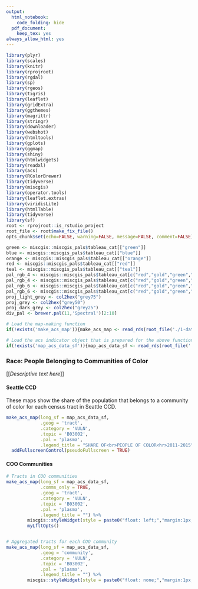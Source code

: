 ```yaml
---
output:
  html_notebook:
    code_folding: hide
  pdf_document:
    keep_tex: yes
always_allow_html: yes
---
```


```r
library(plyr)
library(scales)
library(knitr)
library(rprojroot)
library(rgdal)
library(sp)
library(rgeos)
library(tigris)
library(leaflet)
library(gridExtra)
library(ggthemes)
library(magrittr)
library(stringr)
library(downloader)
library(webshot)
library(htmltools)
library(gplots)
library(ggmap)
library(shiny)
library(htmlwidgets)
library(readxl)
library(acs)
library(RColorBrewer)
library(tidyverse)
library(miscgis)
library(operator.tools)
library(leaflet.extras)
library(viridisLite)
library(htmlTable)
library(tidyverse)
library(sf)
root <- rprojroot::is_rstudio_project
root_file <- root$make_fix_file()
opts_chunk$set(echo=FALSE, warning=FALSE, message=FALSE, comment=FALSE)
```

```r
green <- miscgis::miscgis_pals$tableau_cat[["green"]]
blue <- miscgis::miscgis_pals$tableau_cat[["blue"]]
orange <- miscgis::miscgis_pals$tableau_cat[["orange"]]
red <- miscgis::miscgis_pals$tableau_cat[["red"]]
teal <- miscgis::miscgis_pals$tableau_cat[["teal"]]
pal_rgb_4 <- miscgis::miscgis_pals$tableau_cat[c("red","gold","green","blue")] %>% unlist %>% palette()
pal_rgb_4 <- miscgis::miscgis_pals$tableau_cat[c("red","gold","green","blue")] %>% unlist %>% palette()
pal_rgb_6 <- miscgis::miscgis_pals$tableau_cat[c("red","gold","green","blue","orange","purple")] %>% unlist %>% palette()
pal_rgb_6 <- miscgis::miscgis_pals$tableau_cat[c("red","gold","green","blue","orange","purple")] %>% unlist %>% palette()
proj_light_grey <- col2hex("grey75")
proj_grey <- col2hex("grey50")
proj_dark_grey <- col2hex("grey25")
div_pal <- brewer.pal(11,'Spectral')[2:10]
```

```r

# Load the map-making function
if(!exists('make_acs_map')){make_acs_map <- read_rds(root_file('./1-data/4-interim/make-acs-map-fun.rds'))}

# Load the acs indicator object that is prepared for the above function
if(!exists('map_acs_data_sf')){map_acs_data_sf <- read_rds(root_file('./1-data/4-interim/coo-acs-inds-map-sf.rds'))}


```

### Race: People Belonging to Communities of Color {-}

[[_Descriptive text here_]]

#### Seattle CCD {-}

These maps show the share of the population that belongs to a community of color for each census tract in Seattle CCD.

```r

make_acs_map(long_sf = map_acs_data_sf,
             .geog = 'tract',
             .category = 'VULN',
             .topic = 'B03002',
             .pal = 'plasma',
             .legend_title = "SHARE OF<br>PEOPLE OF COLOR<hr>2011-2015") %>% 
  addFullscreenControl(pseudoFullscreen = TRUE)
```

#### COO Communities {-}
```r

# Tracts in COO communities
make_acs_map(long_sf = map_acs_data_sf,
             .comms_only = TRUE,
             .geog = 'tract',
             .category = 'VULN',
             .topic = 'B03002',
             .pal = 'plasma',
             .legend_title = "") %>% 
        miscgis::styleWidget(style = paste0("float: left;","margin:1px;","text-transform:uppercase;text-shadow:-1px 0 #FFFFFF,0 1px #FFFFFF,1px 0 #FFFFFF,0 -1px #FFFFFF")) %>% 
        myLfltOpts()


# Aggregated tracts for each COO community
make_acs_map(long_sf = map_acs_data_sf,
             .geog = 'community',
             .category = 'VULN',
             .topic = 'B03002',
             .pal = 'plasma',
             .legend_title = "") %>% 
        miscgis::styleWidget(style = paste0("float: none;","margin:1px;","text-transform:uppercase;text-shadow:-1px 0 #FFFFFF,0 1px #FFFFFF,1px 0 #FFFFFF,0 -1px #FFFFFF"))


```
